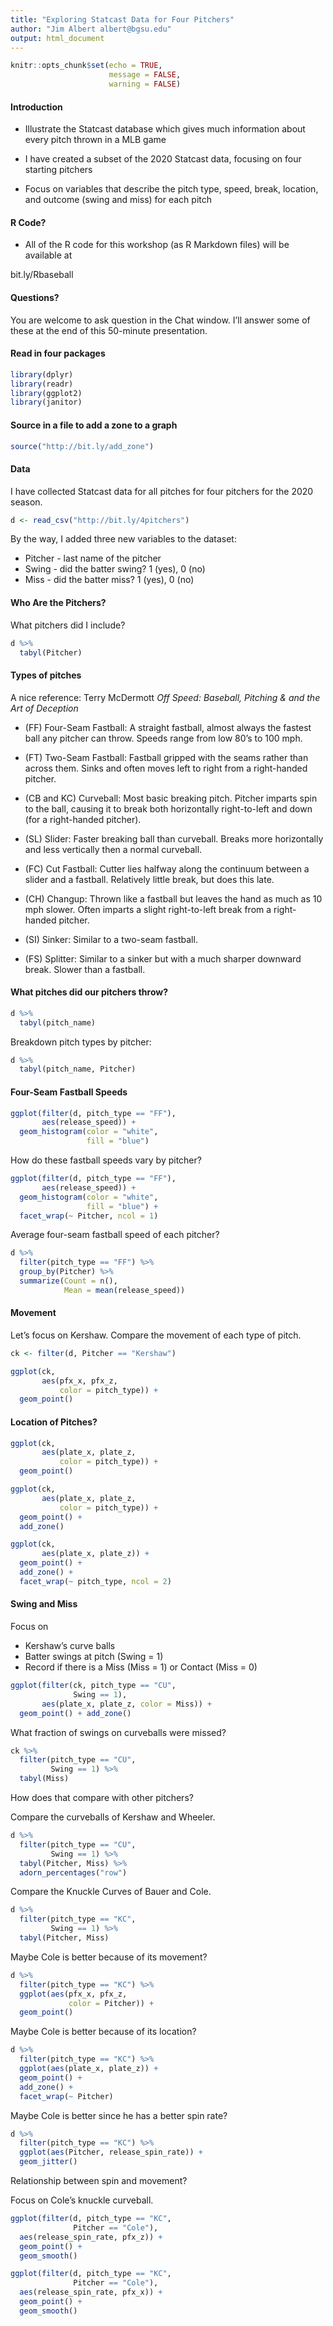 ```yaml
---
title: "Exploring Statcast Data for Four Pitchers"
author: "Jim Albert albert@bgsu.edu"
output: html_document
---
```


```r
knitr::opts_chunk$set(echo = TRUE,
                      message = FALSE,
                      warning = FALSE)
```

#### Introduction

- Illustrate the Statcast database which gives much information about every pitch thrown in a MLB game

- I have created a subset of the 2020 Statcast data, focusing on four starting pitchers

- Focus on variables that describe the pitch type, speed, break, location, and outcome (swing and miss) for each pitch

#### R Code?

- All of the R code for this workshop (as R Markdown files) will be available at

bit.ly/Rbaseball

#### Questions?

You are welcome to ask question in the Chat window.  I'll answer some of these at the end of this 50-minute presentation.

#### Read in four packages

```r
library(dplyr)
library(readr)
library(ggplot2)
library(janitor)
```

#### Source in a file to add a zone to a graph

```r
source("http://bit.ly/add_zone")
```

#### Data

I have collected Statcast data for all pitches for four pitchers for the 2020 season.

```r
d <- read_csv("http://bit.ly/4pitchers")
```

By the way, I added three new variables to the dataset:

- Pitcher - last name of the pitcher
- Swing - did the batter swing?  1 (yes), 0 (no)
- Miss - did the batter miss?  1 (yes), 0 (no)

#### Who Are the Pitchers?

What pitchers did I include?

```r
d %>% 
  tabyl(Pitcher)
```

#### Types of pitches

A nice reference:  Terry McDermott _Off Speed:  Baseball, Pitching \& and the Art of Deception_


- (FF) Four-Seam Fastball: A straight fastball, almost always the fastest ball any pitcher can throw. Speeds range from low 80's to 100 mph.

- (FT) Two-Seam Fastball:  Fastball gripped with the seams rather than across them.  Sinks and often moves left to right from a right-handed pitcher.

- (CB and KC) Curveball:  Most basic breaking pitch.  Pitcher imparts spin to the ball, causing it to break both horizontally right-to-left and down (for a right-handed pitcher).

- (SL) Slider:  Faster breaking ball than curveball.  Breaks more horizontally and less vertically then a normal curveball.  

- (FC) Cut Fastball:  Cutter lies halfway along the continuum between a slider and a fastball.  Relatively little break, but does this late.

- (CH) Changup:  Thrown like a fastball but leaves the hand as much as 10 mph slower.  Often imparts a slight right-to-left break from a right-handed pitcher.

- (SI) Sinker:  Similar to a two-seam fastball.

- (FS) Splitter:  Similar to a sinker but with a much sharper downward break.  Slower than a fastball.

#### What pitches did our pitchers throw?

```r
d %>% 
  tabyl(pitch_name)
```

Breakdown pitch types by pitcher:

```r
d %>% 
  tabyl(pitch_name, Pitcher)
```

#### Four-Seam Fastball Speeds

```r
ggplot(filter(d, pitch_type == "FF"),
       aes(release_speed)) +
  geom_histogram(color = "white",
                 fill = "blue")
```

How do these fastball speeds vary by pitcher?

```r
ggplot(filter(d, pitch_type == "FF"),
       aes(release_speed)) +
  geom_histogram(color = "white",
                 fill = "blue") +
  facet_wrap(~ Pitcher, ncol = 1)
```

Average four-seam fastball speed of each pitcher?

```r
d %>% 
  filter(pitch_type == "FF") %>% 
  group_by(Pitcher) %>% 
  summarize(Count = n(),
            Mean = mean(release_speed))
```

#### Movement

Let's focus on Kershaw.  Compare the movement of each type of pitch.

```r
ck <- filter(d, Pitcher == "Kershaw")
```

```r
ggplot(ck, 
       aes(pfx_x, pfx_z, 
           color = pitch_type)) +
  geom_point()
```

#### Location of Pitches?

```r
ggplot(ck, 
       aes(plate_x, plate_z, 
           color = pitch_type)) +
  geom_point()
```

```r
ggplot(ck, 
       aes(plate_x, plate_z, 
           color = pitch_type)) +
  geom_point() +
  add_zone()
```

```r
ggplot(ck, 
       aes(plate_x, plate_z)) +
  geom_point() +
  add_zone() +
  facet_wrap(~ pitch_type, ncol = 2)
```

#### Swing and Miss

Focus on 

- Kershaw's curve balls
- Batter swings at pitch (Swing = 1)
- Record if there is a Miss (Miss = 1) or 
Contact (Miss = 0)

```r
ggplot(filter(ck, pitch_type == "CU",
              Swing == 1),
       aes(plate_x, plate_z, color = Miss)) +
  geom_point() + add_zone()
```

What fraction of swings on curveballs were missed?

```r
ck %>% 
  filter(pitch_type == "CU",
         Swing == 1) %>% 
  tabyl(Miss)
```

How does that compare with other pitchers?

Compare the curveballs of Kershaw and Wheeler.

```r
d %>% 
  filter(pitch_type == "CU",
         Swing == 1) %>% 
  tabyl(Pitcher, Miss) %>% 
  adorn_percentages("row")
```

Compare the Knuckle Curves of Bauer and Cole.

```r
d %>% 
  filter(pitch_type == "KC",
         Swing == 1) %>% 
  tabyl(Pitcher, Miss) 
```

Maybe Cole is better because of its movement?

```r
d %>% 
  filter(pitch_type == "KC") %>% 
  ggplot(aes(pfx_x, pfx_z,
             color = Pitcher)) +
  geom_point()
```


Maybe Cole is better because of its location?

```r
d %>% 
  filter(pitch_type == "KC") %>%
  ggplot(aes(plate_x, plate_z)) +
  geom_point() + 
  add_zone() +
  facet_wrap(~ Pitcher)
```

Maybe Cole is better since he has a better spin rate?

```r
d %>% 
  filter(pitch_type == "KC") %>% 
  ggplot(aes(Pitcher, release_spin_rate)) +
  geom_jitter() 
```

Relationship between spin and movement?

Focus on Cole's knuckle curveball.

```r
ggplot(filter(d, pitch_type == "KC",
              Pitcher == "Cole"),
  aes(release_spin_rate, pfx_z)) +
  geom_point() +
  geom_smooth()
```

```r
ggplot(filter(d, pitch_type == "KC",
              Pitcher == "Cole"),
  aes(release_spin_rate, pfx_x)) +
  geom_point() +
  geom_smooth()
```












